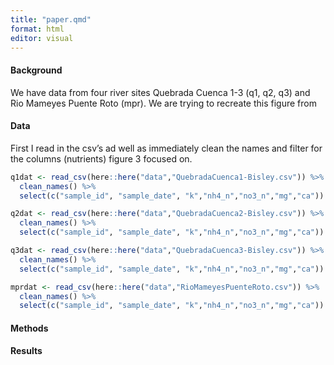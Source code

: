 ```yaml
---
title: "paper.qmd"
format: html
editor: visual
---
```


#### Background ####
We have data from four river sites Quebrada Cuenca 1-3 (q1, q2, q3) and Rio Mameyes Puente Roto (mpr). We are trying to recreate this figure from 


#### Data ####
First I read in the csv's ad well as immediately clean the names and filter for the columns (nutrients) figure 3 focused on. 

```r
q1dat <- read_csv(here::here("data","QuebradaCuenca1-Bisley.csv")) %>% 
  clean_names() %>% 
  select(c("sample_id", "sample_date", "k","nh4_n","no3_n","mg","ca")) 

q2dat <- read_csv(here::here("data","QuebradaCuenca2-Bisley.csv")) %>% 
  clean_names() %>% 
  select(c("sample_id", "sample_date", "k","nh4_n","no3_n","mg","ca")) 

q3dat <- read_csv(here::here("data","QuebradaCuenca3-Bisley.csv")) %>% 
  clean_names() %>% 
  select(c("sample_id", "sample_date", "k","nh4_n","no3_n","mg","ca")) 

mprdat <- read_csv(here::here("data","RioMameyesPuenteRoto.csv")) %>% 
  clean_names() %>% 
  select(c("sample_id", "sample_date", "k","nh4_n","no3_n","mg","ca")) 
```


#### Methods ####


#### Results ####